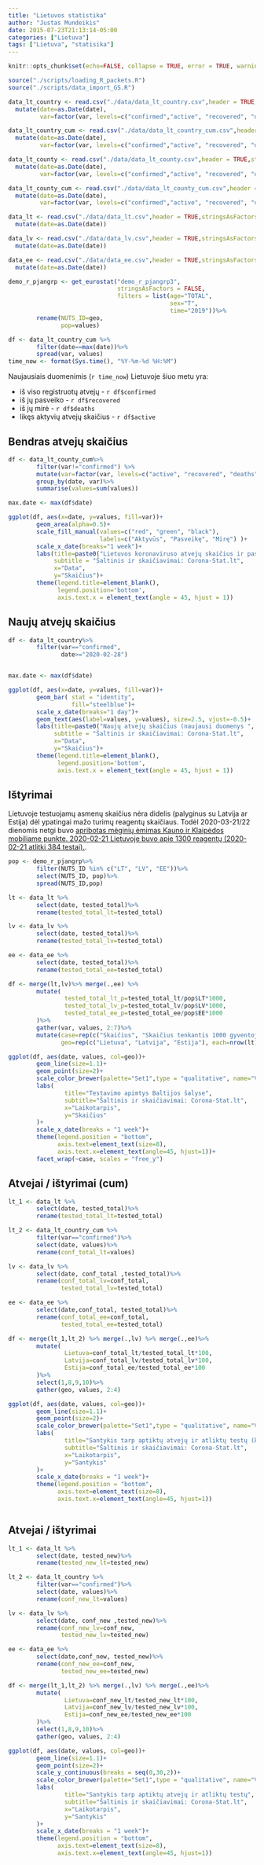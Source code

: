 ```yaml
---
title: "Lietuvos statistika"
author: "Justas Mundeikis"
date: 2015-07-23T21:13:14-05:00
categories: ["Lietuva"]
tags: ["Lietuva", "statisika"]
---
```


```r
knitr::opts_chunk$set(echo=FALSE, collapse = TRUE, error = TRUE, warning = FALSE, message = FALSE)
```

```r
source("./scripts/loading_R_packets.R")
source("./scripts/data_import_GS.R")
```

```r
data_lt_country <- read.csv("./data/data_lt_country.csv",header = TRUE,stringsAsFactors = FALSE)%>%
  mutate(date=as.Date(date),
         var=factor(var, levels=c("confirmed","active", "recovered", "deaths")))

data_lt_country_cum <- read.csv("./data/data_lt_country_cum.csv",header = TRUE,stringsAsFactors = FALSE)%>%
  mutate(date=as.Date(date),
         var=factor(var, levels=c("confirmed","active", "recovered", "deaths")))

data_lt_county <- read.csv("./data/data_lt_county.csv",header = TRUE,stringsAsFactors = FALSE)%>%
  mutate(date=as.Date(date),
         var=factor(var, levels=c("confirmed","active", "recovered", "deaths")))

data_lt_county_cum <- read.csv("./data/data_lt_county_cum.csv",header = TRUE,stringsAsFactors = FALSE)%>%
  mutate(date=as.Date(date),
         var=factor(var, levels=c("confirmed","active", "recovered", "deaths")))

data_lt <- read.csv("./data/data_lt.csv",header = TRUE,stringsAsFactors = FALSE)%>%
  mutate(date=as.Date(date))

data_lv <- read.csv("./data/data_lv.csv",header = TRUE,stringsAsFactors = FALSE)%>%
  mutate(date=as.Date(date))

data_ee <- read.csv("./data/data_ee.csv",header = TRUE,stringsAsFactors = FALSE)%>%
  mutate(date=as.Date(date))

demo_r_pjangrp <- get_eurostat("demo_r_pjangrp3", 
                               stringsAsFactors = FALSE, 
                               filters = list(age="TOTAL",
                                              sex="T",
                                              time="2019"))%>%
        rename(NUTS_ID=geo,
               pop=values)
```


```r
df <- data_lt_country_cum %>%
        filter(date==max(date))%>%
        spread(var, values)
time_now <- format(Sys.time(), "%Y-%m-%d %H:%M")
```

Naujausiais duomenimis (`r time_now`) Lietuvoje šiuo metu yra:
        
* iš viso registruotų atvejų - `r df$confirmed `
* iš jų pasveiko - `r df$recovered `
* iš jų mirė - `r df$deaths`
* likęs aktyvių atvejų  skaičius - `r df$active `

## Bendras atvejų skaičius
```r

df <- data_lt_county_cum%>%
        filter(var!="confirmed") %>%
        mutate(var=factor(var, levels=c("active", "recovered", "deaths")))%>%
        group_by(date, var)%>%
        summarise(values=sum(values))

max.date <- max(df$date)

ggplot(df, aes(x=date, y=values, fill=var))+
        geom_area(alpha=0.5)+
        scale_fill_manual(values=c("red", "green", "black"),
                          labels=c("Aktyvūs", "Pasveikę", "Mirę") )+
        scale_x_date(breaks="1 week")+
        labs(title=paste0("Lietuvos koronaviruso atvejų skaičius ir pasiskirstymas (naujausi duomenys ", max.date, ")"),
             subtitle = "Šaltinis ir skaičiavimai: Corona-Stat.lt",
             x="Data",
             y="Skaičius")+
        theme(legend.title=element_blank(),
              legend.position='bottom',
              axis.text.x = element_text(angle = 45, hjust = 1))
```

## Naujų atvejų skaičius
```r

df <- data_lt_country%>%
        filter(var=="confirmed",
               date>="2020-02-28")


max.date <- max(df$date)

ggplot(df, aes(x=date, y=values, fill=var))+
        geom_bar( stat = "identity",
                  fill="steelblue")+
        scale_x_date(breaks="1 day")+
        geom_text(aes(label=values, y=values), size=2.5, vjust=-0.5)+
        labs(title=paste0("Naujų atvejų skaičius (naujausi duomenys ", max.date, ")"),
             subtitle = "Šaltinis ir skaičiavimai: Corona-Stat.lt",
             x="Data",
             y="Skaičius")+
        theme(legend.title=element_blank(),
              legend.position='bottom',
              axis.text.x = element_text(angle = 45, hjust = 1))
```

## Ištyrimai

Lietuvoje testuojamų asmenų skaičius nėra didelis (palyginus su Latvija ar Estija) dėl ypatingai mažo turimų reagentų skaičiaus. Todėl 2020-03-21/22 dienomis netgi buvo [apribotas mėginių ėmimas Kauno ir Klaipėdos mobiliame punkte. 2020-02-21 Lietuvoje buvo apie 1300 reagentų (2020-02-21 atlitki 384 testai).](https://www.15min.lt/naujiena/aktualu/lietuva/likus-700-reagentu-gali-buti-tiriami-ne-visi-eminiai-is-mobiliosios-patikros-punktu-56-1293308). 

```r
pop <- demo_r_pjangrp%>%
        filter(NUTS_ID %in% c("LT", "LV", "EE"))%>%
        select(NUTS_ID, pop)%>%
        spread(NUTS_ID,pop)

lt <- data_lt %>%
        select(date, tested_total)%>%
        rename(tested_total_lt=tested_total)

lv <- data_lv %>%
        select(date, tested_total)%>%
        rename(tested_total_lv=tested_total)

ee <- data_ee %>%
        select(date, tested_total)%>%
        rename(tested_total_ee=tested_total)

df <- merge(lt,lv)%>% merge(.,ee) %>%
        mutate(
                tested_total_lt_p=tested_total_lt/pop$LT*1000,
                tested_total_lv_p=tested_total_lv/pop$LV*1000,
                tested_total_ee_p=tested_total_ee/pop$EE*1000
        )%>%
        gather(var, values, 2:7)%>%
        mutate(case=rep(c("Skaičius", "Skaičius tenkantis 1000 gyventojų"), each=nrow(.)/2),
               geo=rep(c("Lietuva", "Latvija", "Estija"), each=nrow(lt), times=2))

ggplot(df, aes(date, values, col=geo))+
        geom_line(size=1.1)+
        geom_point(size=2)+
        scale_color_brewer(palette="Set1",type = "qualitative", name="Valstybės")+
        labs(
                title="Testavimo apimtys Baltijos šalyse",
                subtitle="Šaltinis ir skaičiavimai: Corona-Stat.lt",
                x="Laikotarpis",
                y="Skaičius"
        )+
        scale_x_date(breaks = "1 week")+
        theme(legend.position = "bottom",
              axis.text=element_text(size=8),
              axis.text.x=element_text(angle=45, hjust=1))+
        facet_wrap(~case, scales = "free_y")
```

## Atvejai / ištyrimai (cum)

```r
lt_1 <- data_lt %>%
        select(date, tested_total)%>%
        rename(tested_total_lt=tested_total)

lt_2 <- data_lt_country_cum %>%
        filter(var=="confirmed")%>%
        select(date, values)%>%
        rename(conf_total_lt=values)

lv <- data_lv %>%
        select(date, conf_total ,tested_total)%>%
        rename(conf_total_lv=conf_total,
               tested_total_lv=tested_total)

ee <- data_ee %>%
        select(date,conf_total, tested_total)%>%
        rename(conf_total_ee=conf_total,
               tested_total_ee=tested_total)

df <- merge(lt_1,lt_2) %>% merge(.,lv) %>% merge(.,ee)%>%
        mutate(
                Lietuva=conf_total_lt/tested_total_lt*100,
                Latvija=conf_total_lv/tested_total_lv*100,
                Estija=conf_total_ee/tested_total_ee*100
        )%>%
        select(1,8,9,10)%>%
        gather(geo, values, 2:4)

ggplot(df, aes(date, values, col=geo))+
        geom_line(size=1.1)+
        geom_point(size=2)+
        scale_color_brewer(palette="Set1",type = "qualitative", name="Valstybės")+
        labs(
                title="Santykis tarp aptiktų atvejų ir atliktų testų (kumuliatyvūs)",
                subtitle="Šaltinis ir skaičiavimai: Corona-Stat.lt",
                x="Laikotarpis",
                y="Santykis"
        )+
        scale_x_date(breaks = "1 week")+
        theme(legend.position = "bottom",
              axis.text=element_text(size=8),
              axis.text.x=element_text(angle=45, hjust=1))



```


## Atvejai / ištyrimai

```r
lt_1 <- data_lt %>%
        select(date, tested_new)%>%
        rename(tested_new_lt=tested_new)

lt_2 <- data_lt_country %>%
        filter(var=="confirmed")%>%
        select(date, values)%>%
        rename(conf_new_lt=values)

lv <- data_lv %>%
        select(date, conf_new ,tested_new)%>%
        rename(conf_new_lv=conf_new,
               tested_new_lv=tested_new)

ee <- data_ee %>%
        select(date,conf_new, tested_new)%>%
        rename(conf_new_ee=conf_new,
               tested_new_ee=tested_new)

df <- merge(lt_1,lt_2) %>% merge(.,lv) %>% merge(.,ee)%>%
        mutate(
                Lietuva=conf_new_lt/tested_new_lt*100,
                Latvija=conf_new_lv/tested_new_lv*100,
                Estija=conf_new_ee/tested_new_ee*100
        )%>%
        select(1,8,9,10)%>%
        gather(geo, values, 2:4)

ggplot(df, aes(date, values, col=geo))+
        geom_line(size=1.1)+
        geom_point(size=2)+
        scale_y_continuous(breaks = seq(0,30,2))+
        scale_color_brewer(palette="Set1",type = "qualitative", name="Valstybės")+
        labs(
                title="Santykis tarp aptiktų atvejų ir atliktų testų",
                subtitle="Šaltinis ir skaičiavimai: Corona-Stat.lt",
                x="Laikotarpis",
                y="Santykis"
        )+
        scale_x_date(breaks = "1 week")+
        theme(legend.position = "bottom",
              axis.text=element_text(size=8),
              axis.text.x=element_text(angle=45, hjust=1))



```